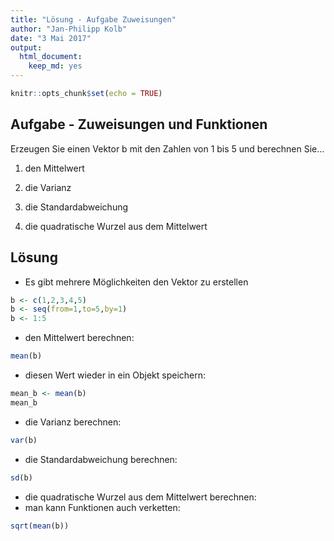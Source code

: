 ```yaml
---
title: "Lösung - Aufgabe Zuweisungen"
author: "Jan-Philipp Kolb"
date: "3 Mai 2017"
output: 
  html_document: 
    keep_md: yes
---
```


```r
knitr::opts_chunk$set(echo = TRUE)
```



## Aufgabe - Zuweisungen und Funktionen

Erzeugen Sie einen Vektor b mit den Zahlen von 1 bis 5 und berechnen Sie...


1. den Mittelwert

2. die Varianz

3. die Standardabweichung

4. die quadratische Wurzel aus dem Mittelwert

## Lösung

- Es gibt mehrere Möglichkeiten den Vektor zu erstellen

```r
b <- c(1,2,3,4,5)
b <- seq(from=1,to=5,by=1)
b <- 1:5
```

- den Mittelwert berechnen:

```r
mean(b)
```

- diesen Wert wieder in ein Objekt speichern:

```r
mean_b <- mean(b)
mean_b
```

- die Varianz berechnen:

```r
var(b)
```

- die Standardabweichung berechnen:

```r
sd(b)
```

- die quadratische Wurzel aus dem Mittelwert berechnen:
- man kann Funktionen auch verketten:

```r
sqrt(mean(b))
```

